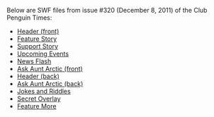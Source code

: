 Below are SWF files from issue #320 (December 8, 2011) of the Club Penguin Times:
*[[Media:News320HeaderFront.swf|Header (front)]]
*[[Media:News320FeatureStory.swf|Feature Story]]
*[[Media:News320SupportStory.swf|Support Story]]
*[[Media:News320UpcomingEvents.swf|Upcoming Events]]
*[[Media:News320NewsFlash.swf|News Flash]]
*[[Media:News320AskAuntArcticFront.swf|Ask Aunt Arctic (front)]]
*[[Media:News320HeaderBack.swf|Header (back)]]
*[[Media:News320AskAuntArcticBack.swf|Ask Aunt Arctic (back)]]
*[[Media:News320JokesAndRiddles.swf|Jokes and Riddles]]
*[[Media:News320SecretOverlay.swf|Secret Overlay]]
*[[Media:News320FeatureMore.swf|Feature More]]